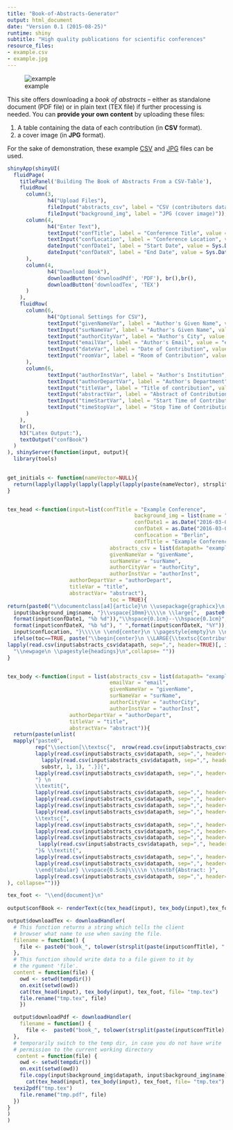 ```yaml
---
title: "Book-of-Abstracts-Generator"
output: html_document
date: "Version 0.1 (2015-08-25)"
runtime: shiny
subtitle: "High quality publications for scientific conferences"
resource_files:
- example.csv
- example.jpg
---
```



![example](example.jpg)

This site offers downloading a *book of abstracts* -- either as standalone document (PDF file) or in plain text (TEX file) if further processing is needed. You can **provide your own content** by uploading these files:

1. A table containing the data of each contribution (in **CSV** format). 
2. a cover image (in **JPG** format). 
  
For the sake of demonstration, these example [CSV](https://www.dropbox.com/s/rrpa4gf5v6hp9fs/example.csv?dl=1) and [JPG](https://www.dropbox.com/s/kmuuqro6trk3qal/example.jpg?dl=1) files can be used.    

```r
shinyApp(shinyUI(
  fluidPage(
    titlePanel('Building The Book of Abstracts From a CSV-Table'),
    fluidRow(
      column(3,  
             h4("Upload Files"),
             fileInput("abstracts_csv", label = "CSV (contributors data)"),
             fileInput("background_img", label = "JPG (cover image)")),
      column(4,
             h4("Enter Text"),
             textInput("confTitle", label = "Conference Title", value = "Example Conference"),
             textInput("confLocation", label = "Conference Location", value = "Berlin"),
             dateInput("confDate1", label = "Start Date", value = Sys.Date()+14, min = Sys.Date(), max = Sys.Date()+365*10),
             dateInput("confDateX", label = "End Date", value = Sys.Date()+19, min = Sys.Date(), max = Sys.Date()+365*10)
      ),
      column(4,
             h4("Download Book"),             
             downloadButton('downloadPdf', 'PDF'), br(),br(),
             downloadButton('downloadTex', 'TEX')
      )
    ),
    fluidRow(
      column(6,
             h4("Optional Settings for CSV"),
             textInput("givenNameVar", label = "Author's Given Name", value = "givenName"),
             textInput("surNameVar", label = "Author's Given Name", value = "surName"),
             textInput("authorCityVar", label = "Author's City", value = "authorCity"),
             textInput("emailVar", label = "Author's Email", value = "email"),
             textInput("dateVar", label = "Date of Contribution", value = "day"),
             textInput("roomVar", label = "Room of Contribution", value = "room")
      ),
      column(6,  
             textInput("authorInstVar", label = "Author's Institution", value = "authorInst"),
             textInput("authorDepartVar", label = "Author's Department", value = "authorDepart"), 
             textInput("titleVar", label = "Title of contribution", value = "title"),
             textInput("abstractVar", label = "Abstract of Contribution", value = "abstract"),
             textInput("timeStartVar", label = "Start Time of Contribution", value = "timeStart"),
             textInput("timeStopVar", label = "Stop Time of Contribution", value = "timeStop")
      )
    ),
    br(),
    h3("Latex Output:"),
    textOutput("confBook")
  )
), shinyServer(function(input, output){
  library(tools)   
  

get_initials <- function(nameVector=NULL){
  return(lapply(lapply(lapply(lapply(lapply(paste(nameVector), strsplit, " "), unlist), substr, 1, 1), unlist), paste, collapse=""))
}


tex_head <-function(input=list(confTitle = "Example Conference",
                                         background_img = list(name = "example.jpg"),
                                         confDate1 = as.Date("2016-03-05"), 
                                         confDateX = as.Date("2016-03-08"),
                                         confLocation = "Berlin",
                                         confTitle = "Example Conference",
                                 abstracts_csv = list(datapath= "example.csv"),
                                 givenNameVar = "givenName", 
                                 surNameVar = "surName",
                                 authorCityVar = "authorCity",
                                 authorInstVar = "authorInst",
                    authorDepartVar = "authorDepart", 
                    titleVar = "title",
                    abstractVar= "abstract"),
                                 toc = TRUE){
return(paste0("\\documentclass[a4]{article}\n \\usepackage{graphicx}\n \\begin{document}\n \\begin{center}\n \\Huge{",   input$confTitle, "}\\vspace{8mm}\\\\\n \\includegraphics[width= 1.0\\textwidth]{",
  input$background_img$name, "}\\vspace{10mm}\\\\\n \\large{",  paste0(format(input$confDate1, "%a"), ", ",
  format(input$confDate1, "%b %d")),"\\hspace{0.1cm}--\\hspace{0.1cm}", paste0(format(input$confDateX, "%a"), ", ",
  format(input$confDateX, "%b %d"), " ",format(input$confDateX, "%Y")),"\\\\\n held in ", 
  input$confLocation, "}\\\\\n \\end{center}\n \\pagestyle{empty}\n \\newpage\n",
  ifelse(toc==TRUE, paste("\\begin{center}\n \\LARGE{\\textsc{Contributors}}\\vspace{8mm}\\\\\n  \\end{center}\n \\begin{tabular*}{\\textwidth}{l @{\\extracolsep{\\fill}} r}\n",  paste0(rep("\\textsc{", length(read.csv(input$abstracts_csv$datapath, sep=",", header=TRUE)[,1])), 
lapply(read.csv(input$abstracts_csv$datapath, sep=",", header=TRUE)[, input$surNameVar], paste), ", ", get_initials(read.csv(input$abstracts_csv$datapath, sep=",", header=TRUE)[,input$givenNameVar]), "}&", lapply(lapply(strsplit(paste(read.csv(input$abstracts_csv$datapath, sep=",", header=TRUE)[,input$titleVar]), " "), "[", 1:8), paste, collapse = " "),"\\hspace{6mm} ",  1:nrow(read.csv(input$abstracts_csv$datapath, sep=",", header=TRUE)), "\\\\\n", collapse=""), " \\end{tabular*}", collapse=""), " "), 
  "\\newpage\n \\pagestyle{headings}\n",collapse= ""))
}


tex_body <-function(input = list(abstracts_csv = list(datapath= "example.csv"), 
                                 emailVar = "email",
                                 givenNameVar = "givenName", 
                                 surNameVar = "surName",
                                 authorCityVar = "authorCity",
                                 authorInstVar = "authorInst",
                    authorDepartVar = "authorDepart", 
                    titleVar = "title",
                    abstractVar= "abstract")){
  return(paste(unlist(
  mapply("paste0", 
         rep("\\section[\\textsc{",  nrow(read.csv(input$abstracts_csv$datapath, sep=",", header=TRUE))), 
         lapply(read.csv(input$abstracts_csv$datapath, sep=",", header=TRUE)[, input$surNameVar], paste), ", ", lapply(
           lapply(read.csv(input$abstracts_csv$datapath, sep=",", header=TRUE)[, input$givenNameVar], paste), 
           substr, 1, 1), ".}]{", 
         lapply(read.csv(input$abstracts_csv$datapath, sep=",", header=TRUE)[, input$titleVar], paste),
         "} \n 
         \\textit{", 
         lapply(read.csv(input$abstracts_csv$datapath, sep=",", header=TRUE)[, input$dateVar], paste), ", ", 
         lapply(read.csv(input$abstracts_csv$datapath, sep=",", header=TRUE)[, input$timeStartVar], paste), "--",
         lapply(read.csv(input$abstracts_csv$datapath, sep=",", header=TRUE)[, input$timeStopVar], paste),", Room ",
         lapply(read.csv(input$abstracts_csv$datapath, sep=",", header=TRUE)[, input$roomVar], paste),"}\\\\\n \\begin{tabular}{lr}\\\\ 
         \\textsc{",
         lapply(read.csv(input$abstracts_csv$datapath, sep=",", header=TRUE)[, input$givenNameVar], paste), " ", 
         lapply(read.csv(input$abstracts_csv$datapath, sep=",", header=TRUE)[, input$surNameVar], paste), "}&\\textit{",
         lapply(read.csv(input$abstracts_csv$datapath, sep=",", header=TRUE)[, input$authorDepartVar], paste),  "}\\\\\n \\texttt{", 
          lapply(read.csv(input$abstracts_csv$datapath, sep=",", header=TRUE)[, input$emailVar], paste),
         "}& \\textit{",
         lapply(read.csv(input$abstracts_csv$datapath, sep=",", header=TRUE)[, input$authorInstVar], paste),"}\\\\\n & \\textit{",
         lapply(read.csv(input$abstracts_csv$datapath, sep=",", header=TRUE)[, input$authorCityVar], paste),  "}\\\\\n
         \\end{tabular} \\vspace{0.5cm}\\\\\n \\textbf{Abstract: }",
         lapply(read.csv(input$abstracts_csv$datapath, sep=",", header=TRUE)[, input$abstractVar], paste), "\\clearpage\n")
), collapse=""))}

tex_foot <- "\\end{document}\n"
  
output$confBook <- renderText(c(tex_head(input), tex_body(input),tex_foot))

output$downloadTex <- downloadHandler(
  # This function returns a string which tells the client
  # browser what name to use when saving the file.
  filename = function() {
    file <- paste0("book_", tolower(strsplit(paste(input$confTitle), " ")[[1]]), ".tex")
  },
  # This function should write data to a file given to it by
  # the rgument 'file'.
  content = function(file) { 
    owd <- setwd(tempdir())
    on.exit(setwd(owd))
    cat(tex_head(input), tex_body(input), tex_foot, file= "tmp.tex")
    file.rename("tmp.tex", file)
    })

  output$downloadPdf <- downloadHandler(
    filename = function() {
      file <-  paste0("book_", tolower(strsplit(paste(input$confTitle), " ")[[1]]), ".pdf")
  },
  # temporarily switch to the temp dir, in case you do not have write
  # permission to the current working directory
   content = function(file) {
    owd <- setwd(tempdir())  
    on.exit(setwd(owd))
    file.copy(input$background_img$datapath, input$background_img$name)
      cat(tex_head(input), tex_body(input), tex_foot, file= "tmp.tex")
  texi2pdf("tmp.tex")  
    file.rename("tmp.pdf", file)
  })
}
)
)

```
